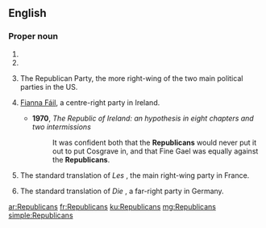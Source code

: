 {{also|republicans}}
==English==

===Proper noun===
{{head|en|noun plural form}}

# {{plural of|Republican|lang=en}}
# {{alternative case form of|republicans|lang=en}}
# {{label|en|chiefly|US|informal}} The Republican Party, the more right-wing of the two main political parties in the US.
# {{label|en|chiefly|Ireland|now|rare}} [[w:Fianna Fáil|Fianna Fáil]], a centre-right party in Ireland.
#* '''1970''', ''The Republic of Ireland: an hypothesis in eight chapters and two intermissions''
#*: It was confident both that the '''Republicans''' would never put it  out to put Cosgrave in, and that Fine Gael was equally against the '''Republicans'''.
# {{label|en|chiefly|Europe}} The standard translation of ''Les'' {{m|fr|Républicains}}, the main right-wing party in France.
# {{label|en|chiefly|Europe}} The standard translation of ''Die'' {{m|de|Republikaner}}, a far-right party in Germany.

[[ar:Republicans]]
[[fr:Republicans]]
[[ku:Republicans]]
[[mg:Republicans]]
[[simple:Republicans]]